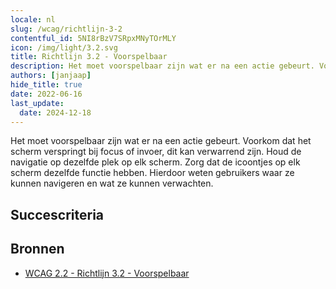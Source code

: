 ```yaml
---
locale: nl
slug: /wcag/richtlijn-3-2
contentful_id: 5NI8rBzV7SRpxMNyTOrMLY
icon: /img/light/3.2.svg
title: Richtlijn 3.2 - Voorspelbaar
description: Het moet voorspelbaar zijn wat er na een actie gebeurt. Voorkom dat het scherm verspringt bij focus of invoer, dit kan verwarrend zijn. Houd de navigatie op dezelfde plek op elk scherm. Zorg dat de icoontjes op elk scherm dezelfde functie hebben. Hierdoor weten gebruikers waar ze kunnen navigeren en wat ze kunnen verwachten.
authors: [janjaap]
hide_title: true
date: 2022-06-16
last_update:
  date: 2024-12-18
---
```


<Hero
  title="Voorspelbaar"
  image="/img/light/3.2.svg"
  alt="WCAG 3.2 icon"
  prefix="Richtlijn 3.2"
/>

Het moet voorspelbaar zijn wat er na een actie gebeurt. Voorkom dat het scherm verspringt bij focus of invoer, dit kan verwarrend zijn. Houd de navigatie op dezelfde plek op elk scherm. Zorg dat de icoontjes op elk scherm dezelfde functie hebben. Hierdoor weten gebruikers waar ze kunnen navigeren en wat ze kunnen verwachten.

## Succescriteria

<LinkList title="Succescriteria" isHighlighted={true}>
  <LinkListItem
    url="/nl/richtlijnen/wcag/succescriterium-3-2-1"
    title="Succescriterium 3.2.1 - Bij focus"
    label="Bij focus"
    description="Ensure it is predictable what happens when you move the focus."
    image="/img/light/3.2.1.svg"
    alt="WCAG 3.2.1 icon"
  />
  <LinkListItem
    url="/nl/richtlijnen/wcag/succescriterium-3-2-2"
    title="Succescriterium 3.2.2 - Bij input"
    label="Bij input"
    description="Ensure it is predictable what will happen when entering data."
    image="/img/light/3.2.2.svg"
    alt="WCAG 3.2.2 icon"
  />
  <LinkListItem
    url="/nl/richtlijnen/wcag/succescriterium-3-2-3"
    title="Succescriterium 3.2.3 - Consistente navigatie"
    label="Consistente navigatie"
    description="Ensure navigation is in the same place on every screen."
    image="/img/light/3.2.3.svg"
    alt="WCAG 3.2.3 icon"
  />
  <LinkListItem
    url="/nl/richtlijnen/wcag/succescriterium-3-2-4"
    title="Succescriterium 3.2.4 - Consistente identificatie"
    label="Consistente identificatie"
    description="Ensure icons have the same function on every screen."
    image="/img/light/3.2.4.svg"
    alt="WCAG 3.2.4 icon"
  />
  <LinkListItem
    url="/nl/richtlijnen/wcag/succescriterium-3-2-5"
    title="Succescriterium 3.2.5 - Verandering op verzoek"
    label="Verandering op verzoek"
    description="Changes of context are initiated only by user request or a mechanism is available to turn off such changes."
    image="/img/light/3.2.5.svg"
    alt="WCAG 3.2.5 icon"
  />
  <LinkListItem
    url="/nl/richtlijnen/wcag/succescriterium-3-2-6"
    title="Succescriterium 3.2.6 - Consistente hulp"
    label="Consistente hulp"
    description="Zorg dat gebruikers vanaf een consistente plek toegang hebben tot hulp."
    image="/img/light/3.2.6.svg"
    alt="WCAG 3.2.6 icon"
  />
</LinkList>

## Bronnen

- [WCAG 2.2 - Richtlijn 3.2 - Voorspelbaar](https://www.w3.org/Translations/WCAG22-nl/#voorspelbaar)
